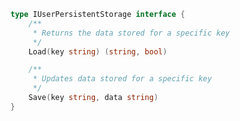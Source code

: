 ```go
type IUserPersistentStorage interface {
	/**
	 * Returns the data stored for a specific key
	 */
	Load(key string) (string, bool)

	/**
	 * Updates data stored for a specific key
	 */
	Save(key string, data string)
}
```